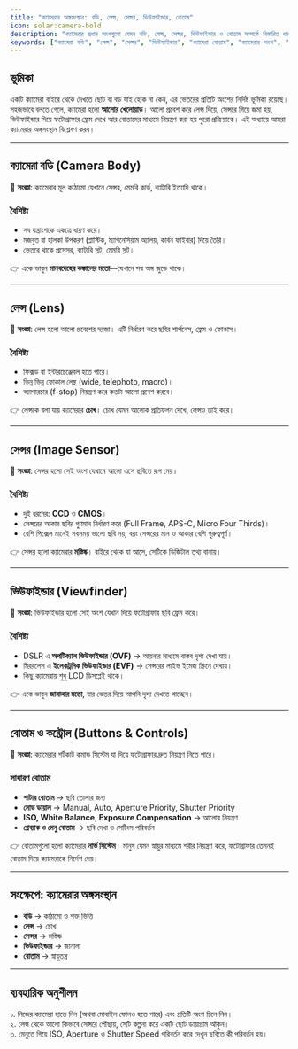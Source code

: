 ```yaml
---
title: "ক্যামেরার অঙ্গসংস্থান: বডি, লেন্স, সেন্সর, ভিউফাইন্ডার, বোতাম"
icon: solar:camera-bold
description: "ক্যামেরার প্রধান অংশগুলো যেমন বডি, লেন্স, সেন্সর, ভিউফাইন্ডার ও বোতাম সম্পর্কে বিস্তারিত ধারণা।"
keywords: ["ক্যামেরা বডি", "লেন্স", "সেন্সর", "ভিউফাইন্ডার", "ক্যামেরা বোতাম", "ক্যামেরার অংশ", "ক্যামেরা অঙ্গসংস্থান"]
---
```


## ভূমিকা  
একটি ক্যামেরা বাইরে থেকে দেখতে ছোট বা বড় যাই হোক না কেন, এর ভেতরের প্রতিটি অংশের নির্দিষ্ট ভূমিকা রয়েছে। সহজভাবে বলতে গেলে, ক্যামেরা হলো **আলোর খেলোয়াড়**। আলো প্রবেশ করে লেন্স দিয়ে, সেন্সরে গিয়ে জমা হয়, ভিউফাইন্ডার দিয়ে ফটোগ্রাফার ফ্রেম দেখে আর বোতামের মাধ্যমে নিয়ন্ত্রণ করা হয় পুরো প্রক্রিয়াকে। এই অধ্যায়ে আমরা ক্যামেরার অঙ্গসংস্থান বিশ্লেষণ করব।  

---

## ক্যামেরা বডি (Camera Body)  
📌 **সংজ্ঞা**: ক্যামেরার মূল কাঠামো যেখানে সেন্সর, মেমরি কার্ড, ব্যাটারি ইত্যাদি থাকে।  

### বৈশিষ্ট্য  
- সব যন্ত্রাংশকে একত্রে ধারণ করে।  
- মজবুত বা হালকা উপকরণ (প্লাস্টিক, ম্যাগনেসিয়াম অ্যালয়, কার্বন ফাইবার) দিয়ে তৈরি।  
- ভেতরে থাকে প্রসেসর, ব্যাটারি স্লট, মেমরি স্লট।  

👉 একে ভাবুন **মানবদেহের কঙ্কালের মতো**—যেখানে সব অঙ্গ জুড়ে থাকে।  

---

## লেন্স (Lens)  
📌 **সংজ্ঞা**: লেন্স হলো আলো প্রবেশের দরজা। এটি নির্ধারণ করে ছবির শার্পনেস, ফ্রেম ও ফোকাস।  

### বৈশিষ্ট্য  
- ফিক্সড বা ইন্টারচেঞ্জেবল হতে পারে।  
- ভিন্ন ভিন্ন ফোকাল লেন্থ (wide, telephoto, macro)।  
- অ্যাপারচার (f-stop) নিয়ন্ত্রণ করে কতটা আলো প্রবেশ করবে।  

👉 লেন্সকে বলা যায় ক্যামেরার **চোখ**। চোখ যেমন আলোক প্রতিফলন দেখে, লেন্সও তাই করে।  

---

## সেন্সর (Image Sensor)  
📌 **সংজ্ঞা**: সেন্সর হলো সেই অংশ যেখানে আলো এসে ছবিতে রূপ নেয়।  

### বৈশিষ্ট্য  
- দুই ধরনের: **CCD** ও **CMOS**।  
- সেন্সরের আকার ছবির গুণমান নির্ধারণ করে (Full Frame, APS-C, Micro Four Thirds)।  
- বেশি পিক্সেল মানেই সবসময় ভালো ছবি নয়, বরং সেন্সরের মান ও আকার বেশি গুরুত্বপূর্ণ।  

👉 সেন্সর হলো ক্যামেরার **মস্তিষ্ক**। বাইরে থেকে যা আসে, সেটিকে ডিজিটাল তথ্য বানায়।  

---

## ভিউফাইন্ডার (Viewfinder)  
📌 **সংজ্ঞা**: ভিউফাইন্ডার হলো সেই অংশ যেখান দিয়ে ফটোগ্রাফার ছবি ফ্রেম করে।  

### বৈশিষ্ট্য  
- DSLR এ **অপটিক্যাল ভিউফাইন্ডার (OVF)** → আয়নার মাধ্যমে বাস্তব দৃশ্য দেখা যায়।  
- মিররলেস এ **ইলেকট্রনিক ভিউফাইন্ডার (EVF)** → সেন্সরের লাইভ ইমেজ স্ক্রিনে দেখায়।  
- কিছু ক্যামেরায় শুধু LCD ডিসপ্লেই থাকে।  

👉 একে ভাবুন **জানালার মতো**, যার ভেতর দিয়ে আপনি দৃশ্য দেখতে পাচ্ছেন।  

---

## বোতাম ও কন্ট্রোল (Buttons & Controls)  
📌 **সংজ্ঞা**: ক্যামেরার শর্টকাট কমান্ড সিস্টেম যা দিয়ে ফটোগ্রাফার দ্রুত নিয়ন্ত্রণ নিতে পারে।  

### সাধারণ বোতাম  
- **শাটার বোতাম** → ছবি তোলার জন্য  
- **মোড ডায়াল** → Manual, Auto, Aperture Priority, Shutter Priority  
- **ISO, White Balance, Exposure Compensation** → আলোর নিয়ন্ত্রণ  
- **প্লেব্যাক ও মেনু বোতাম** → ছবি দেখা ও সেটিংস পরিবর্তন  

👉 বোতামগুলো হলো ক্যামেরার **নার্ভ সিস্টেম**। মানুষ যেমন স্নায়ুর মাধ্যমে শরীর নিয়ন্ত্রণ করে, ফটোগ্রাফার তেমনই বোতাম দিয়ে ক্যামেরাকে নির্দেশ দেয়।  

---

## সংক্ষেপে: ক্যামেরার অঙ্গসংস্থান  
- **বডি** → কাঠামো ও শক্ত ভিত্তি  
- **লেন্স** → চোখ  
- **সেন্সর** → মস্তিষ্ক  
- **ভিউফাইন্ডার** → জানালা  
- **বোতাম** → স্নায়ুতন্ত্র  

---

## ব্যবহারিক অনুশীলন  
১. নিজের ক্যামেরা হাতে নিন (অথবা মোবাইল ফোনও হতে পারে) এবং প্রতিটি অংশ চিনে নিন।  
২. লেন্স থেকে আলো কিভাবে সেন্সরে পৌঁছায়, সেটি কল্পনা করে একটি ছোট ডায়াগ্রাম আঁকুন।  
৩. মেনুতে গিয়ে ISO, Aperture ও Shutter Speed পরিবর্তন করে দেখুন ছবিতে কী পরিবর্তন হয়।  